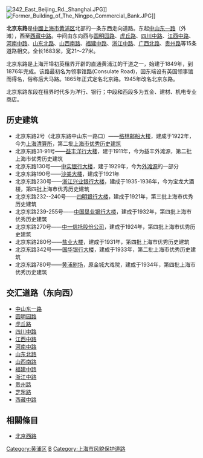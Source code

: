 {{Infobox China Road
|中文道路名称= 北京东路
|道路英文名= Beijing Rd.(E)
|道路方向=WE
|路牌类型=Shanghai
|图片=East Beijing Road in Shanghai.jpg
|图片说明=北京东路[[河南中路_(上海)|河南中路]]以东段街景
|道路属性= 
|道路总长度= 1.683
|车速限制=60
|行车线数量= 
|所在地区={{CHN}}[[上海市|上海市]][[黄浦区|黄浦区]]
|起点= [[中山东一路|中山东一路]]
|终点= [[西藏中路|西藏中路]]
|道路命名日期= 1945年
|命名缘由= 
|道路旧名= 领事馆路、北京路
|道路动工日期= 1849年
|通车日期= 1876年
|路段主要建筑= 
}}

[[File:342_East_Beijing_Rd._Shanghai.JPG|thumb]]]]
[[File:Former_Building_of_The_Ningpo_Commercial_Bank.JPG|thumb]]]]

'''北京东路'''是[[中華人民共和國|中國]][[上海市|上海市]][[黄浦区|黄浦区]]北部的一条东西走向道路。东起[[中山东一路|中山东一路]]（外滩），西至[[西藏中路|西藏中路]]。中间由东向西与[[圆明园路_(上海)|圆明园路]]、[[虎丘路_(上海)|虎丘路]]、[[四川中路|四川中路]]、[[江西中路|江西中路]]、[[河南中路_(上海)|河南中路]]、[[山东北路|山东北路]]、[[山西南路|山西南路]]、[[福建中路|福建中路]]、[[浙江中路|浙江中路]]、[[广西北路|广西北路]]、[[贵州路|贵州路]]等15条道路相交。全长1683米，宽21～27米。

北京东路是上海开埠初英租界开辟的直通黄浦江的干道之一，始建于1849年，到1876年完成。该路最初名为领事馆路(Consulate Road)，因东端设有英国领事馆而得名，俗称后大马路。1865年正式定名北京路。1945年改名北京东路。

北京东路东段在租界时代多为洋行、银行；中段和西段多为五金、建材、机电专业商店。

==历史建筑==
* 北京东路2号（北京东路中山东一路口）——[[格林邮船大楼|格林邮船大楼]]，建成于1922年，今为[[上海清算所|上海清算所]]，第二批[[上海市优秀历史建筑|上海市优秀历史建筑]]
* 北京东路31-91号——[[益丰洋行大楼|益丰洋行大楼]]，建于1911年，今为益丰外滩源，第二批上海市优秀历史建筑
* 北京东路130号——[[中实大楼|中实银行大楼]]，建于1929年，今为[[外滩源|外滩源]]的一部分
* 北京东路190号——[[沙美大楼|沙美大楼]]，建成于1921年
* 北京东路230号——[[浙江兴业银行大楼|浙江兴业银行大楼]]，建成于1935-1936年，今为宝龙大酒楼，第四批上海市优秀历史建筑
* 北京东路232--240号——[[四明大楼|四明银行大楼]]，建成于1921年，第三批上海市优秀历史建筑
* 北京东路239-255号——[[中国垦业银行大楼|中国垦业银行大楼]]，建成于1932年，第四批上海市优秀历史建筑
* 北京东路270号——[[中一信托大楼|中一信托股份公司]]，建成于1924年，第四批上海市优秀历史建筑
* 北京东路280号——[[盐业大楼|盐业大楼]]，建成于1931年，第四批上海市优秀历史建筑
* 北京东路342号——[[国华大楼|国华银行大楼]]，建成于1933年，第二批上海市优秀历史建筑
* 北京东路780号——[[黄浦剧场|黄浦剧场]]，原金城大戏院，建成于1934年，第四批上海市优秀历史建筑

== 交汇道路（东向西） ==
*[[中山东一路|中山东一路]]
*[[圆明园路|圆明园路]]
*[[虎丘路|虎丘路]]
*[[四川路_(上海)|四川中路]]
*[[江西中路|江西中路]]
*[[河南中路|河南中路]]
*[[山东北路|山东北路]]
*[[山西南路|山西南路]]
*[[福建中路|福建中路]]
*[[浙江中路|浙江中路]]
*[[贵州路|贵州路]]
*[[芝罘路|芝罘路]]
*[[西藏中路|西藏中路]]

==相關條目==
{{commonscat|East Beijing Road (Shanghai)}}
*[[北京西路_(上海)|北京西路]]

[[Category:黄浦区|Category:黄浦区]]
[[Category:上海道路|B]]
[[Category:上海市风貌保护道路|Category:上海市风貌保护道路]]